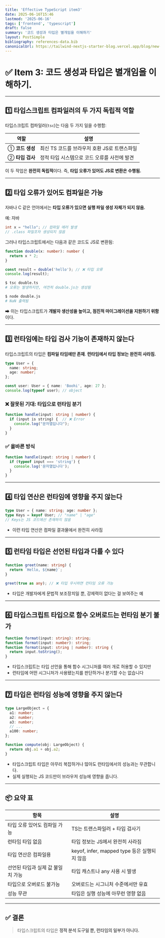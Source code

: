 ```yaml
---
title: 'Effective TypeScript item3'
date: 2025-06-16T15:46
lastmod: '2025-06-16'
tags: ['frontend', 'typescript']
draft: false
summary: '코드 생성과 타입은 별개임을 이해하기'
layout: PostSimple
bibliography: references-data.bib
canonicalUrl: https://tailwind-nextjs-starter-blog.vercel.app/blog/new-features-in-v1/
---
```


# ✅ Item 3: 코드 생성과 타입은 별개임을 이해하기.

---

## 1️⃣ 타입스크립트 컴파일러의 두 가지 독립적 역할

타입스크립트 컴파일러(`tsc`)는 다음 두 가지 일을 수행함:

| 역할            | 설명                                         |
| --------------- | -------------------------------------------- |
| ① **코드 생성** | 최신 TS 코드를 브라우저 호환 JS로 트랜스파일 |
| ② **타입 검사** | 정적 타입 시스템으로 코드 오류를 사전에 발견 |

이 두 작업은 **완전히 독립적**이다.
즉, **타입 오류가 있어도 JS로 변환은 수행됨.**

---

## 2️⃣ 타입 오류가 있어도 컴파일은 가능

자바나 C 같은 언어에서는 **타입 오류가 있으면 실행 파일 생성 자체가 되지 않음.**

예: 자바

```java
int x = "hello"; // 컴파일 에러 발생
// .class 파일조차 생성되지 않음
```

그러나 타입스크립트에서는 다음과 같은 코드도 JS로 변환됨:

```ts
function double(x: number): number {
  return x * 2;
}

const result = double('hello'); // ❌ 타입 오류
console.log(result);
```

```bash
$ tsc double.ts
# 오류는 발생하지만, 여전히 double.js는 생성됨

$ node double.js
# NaN 출력됨
```

➡ 이는 타입스크립트가 **개발자 생산성을 높이고, 점진적 마이그레이션을 지원하기 위함**이다.

---

## 3️⃣ 런타임에는 타입 검사 기능이 존재하지 않는다

타입스크립트의 타입은 **컴파일 타임에만 존재**.
**런타임에서 타입 정보는 완전히 사라짐.**

```ts
type User = {
  name: string;
  age: number;
};

const user: User = { name: 'Boohi', age: 27 };
console.log(typeof user); // object
```

### ❌ 잘못된 기대: 타입으로 런타임 분기

```ts
function handle(input: string | number) {
  if (input is string) {  // ❌ Error
    console.log("문자열입니다");
  }
}
```

### ✅ 올바른 방식

```ts
function handle(input: string | number) {
  if (typeof input === 'string') {
    console.log('문자열입니다');
  }
}
```

---

## 4️⃣ 타입 연산은 런타임에 영향을 주지 않는다

```ts
type User = { name: string; age: number };
type Keys = keyof User; // "name" | "age"
// Keys는 JS 코드에선 존재하지 않음
```

- 이런 타입 연산은 컴파일 결과물에서 완전히 사라짐

---

## 5️⃣ 런타임 타입은 선언된 타입과 다를 수 있다

```ts
function greet(name: string) {
  return `Hello, ${name}`;
}

greet(true as any); // ❌ 타입 무시하면 런타임 오류 가능
```

- 타입은 개발자에게 문법적 보조장치일 뿐, 강제력이 없다는 걸 보여주는 예

---

## 6️⃣ 타입스크립트 타입으로 함수 오버로드는 런타임 분기 불가

```ts
function format(input: string): string;
function format(input: number): string;
function format(input: string | number): string {
  return input.toString();
}
```

- 타입스크립트는 타입 선언을 통해 함수 시그니처를 여러 개로 허용할 수 있지만
- 런타임에 어떤 시그니처가 사용됐는지를 판단하거나 분기할 수는 없습니다

---

## 7️⃣ 타입은 런타임 성능에 영향을 주지 않는다

```ts
type LargeObject = {
  a1: number;
  a2: number;
  a3: number;
  // ...
  a100: number;
};

function compute(obj: LargeObject) {
  return obj.a1 + obj.a2;
}
```

- 타입스크립트 타입은 아무리 복잡하거나 많아도 런타임에서의 성능과는 무관합니다.
- 실제 실행되는 JS 코드만이 브라우저 성능에 영향을 줍니다.

---

## 📦 요약 표

| 항목                              | 설명                                         |
| --------------------------------- | -------------------------------------------- |
| 타입 오류 있어도 컴파일 가능      | TS는 트랜스파일러 + 타입 검사기              |
| 런타임 타입 없음                  | 타입 정보는 JS에서 완전히 사라짐             |
| 타입 연산은 컴파일용              | keyof, infer, mapped type 등은 실행되지 않음 |
| 선언된 타입과 실제 값 불일치 가능 | 타입 캐스트나 any 사용 시 발생               |
| 타입으로 오버로드 불가능          | 오버로드는 시그니처 수준에서만 유효          |
| 성능 무관                         | 타입은 실행 성능에 아무런 영향 없음          |

---

## ✅ 결론

> 타입스크립트의 타입은 **정적 분석 도구일 뿐, 런타임의 일부가 아니다.**
